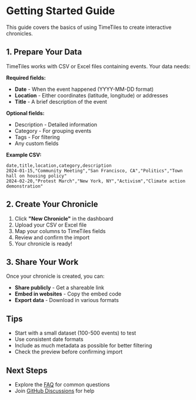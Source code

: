 # Getting Started Guide

This guide covers the basics of using TimeTiles to create interactive chronicles.

## 1. Prepare Your Data

TimeTiles works with CSV or Excel files containing events. Your data needs:

**Required fields:**

- **Date** - When the event happened (YYYY-MM-DD format)
- **Location** - Either coordinates (latitude, longitude) or addresses
- **Title** - A brief description of the event

**Optional fields:**

- Description - Detailed information
- Category - For grouping events
- Tags - For filtering
- Any custom fields

**Example CSV:**

```csv
date,title,location,category,description
2024-01-15,"Community Meeting","San Francisco, CA","Politics","Town hall on housing policy"
2024-02-20,"Protest March","New York, NY","Activism","Climate action demonstration"
```

## 2. Create Your Chronicle

1. Click **"New Chronicle"** in the dashboard
2. Upload your CSV or Excel file
3. Map your columns to TimeTiles fields
4. Review and confirm the import
5. Your chronicle is ready!

## 3. Share Your Work

Once your chronicle is created, you can:

- **Share publicly** - Get a shareable link
- **Embed in websites** - Copy the embed code
- **Export data** - Download in various formats

## Tips

- Start with a small dataset (100-500 events) to test
- Use consistent date formats
- Include as much metadata as possible for better filtering
- Check the preview before confirming import

## Next Steps

- Explore the [FAQ](/faq) for common questions
- Join [GitHub Discussions](https://github.com/jfilter/timetiles/discussions) for help
